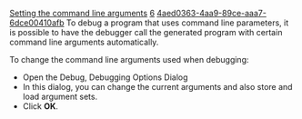 [[Property:title|Setting the command line arguments]]
[[Property:weight|6]]
[[Property:uuid|4aed0363-4aa9-89ce-aaa7-6dce00410afb]]
To debug a program that uses command line parameters, it is possible to have the debugger call the generated program with certain command line arguments automatically.

To change the command line arguments used when debugging:
* Open the Debug, Debugging Options Dialog 
* In this dialog, you can change the current arguments and also store and load argument sets. 
* Click '''OK'''. 

{{tip|To get the command line arguments in a program, it is possible to either define the root feature as taking an array of [[ref:libraries/base/reference/string_8_chart|STRING_8]]  objects, or to use the [[ref:libraries/base/reference/arguments_chart|ARGUMENTS]]  class, which provides a lot of functionality linked with command line arguments. }}




